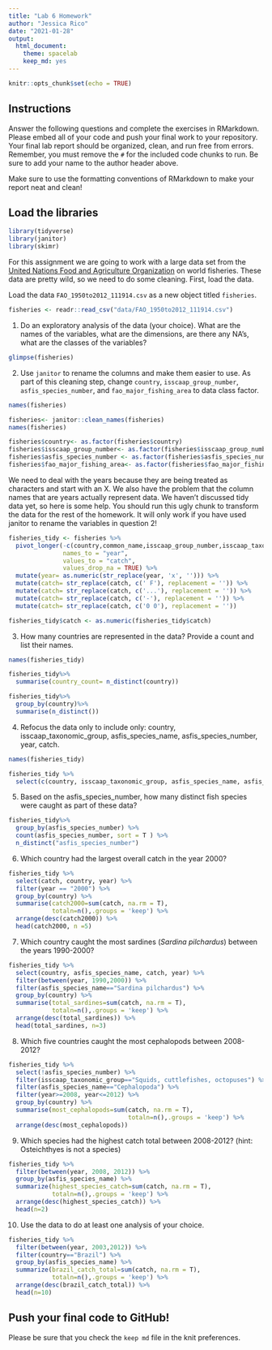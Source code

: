 ```yaml
---
title: "Lab 6 Homework"
author: "Jessica Rico"
date: "2021-01-28"
output:
  html_document: 
    theme: spacelab
    keep_md: yes
---
```


```r
knitr::opts_chunk$set(echo = TRUE)
```

## Instructions
Answer the following questions and complete the exercises in RMarkdown. Please embed all of your code and push your final work to your repository. Your final lab report should be organized, clean, and run free from errors. Remember, you must remove the `#` for the included code chunks to run. Be sure to add your name to the author header above.  

Make sure to use the formatting conventions of RMarkdown to make your report neat and clean!  

## Load the libraries
```r
library(tidyverse)
library(janitor)
library(skimr)
```

For this assignment we are going to work with a large data set from the [United Nations Food and Agriculture Organization](http://www.fao.org/about/en/) on world fisheries. These data are pretty wild, so we need to do some cleaning. First, load the data.  

Load the data `FAO_1950to2012_111914.csv` as a new object titled `fisheries`.
```r
fisheries <- readr::read_csv("data/FAO_1950to2012_111914.csv")
```

1. Do an exploratory analysis of the data (your choice). What are the names of the variables, what are the dimensions, are there any NA's, what are the classes of the variables?  
```r
glimpse(fisheries)

```

2. Use `janitor` to rename the columns and make them easier to use. As part of this cleaning step, change `country`, `isscaap_group_number`, `asfis_species_number`, and `fao_major_fishing_area` to data class factor. 


```r
names(fisheries)
```

```r
fisheries<- janitor::clean_names(fisheries)
names(fisheries)
```
```r
fisheries$country<- as.factor(fisheries$country)
fisheries$isscaap_group_number<- as.factor(fisheries$isscaap_group_number)
fisheries$asfis_species_number <- as.factor(fisheries$asfis_species_number)
fisheries$fao_major_fishing_area<- as.factor(fisheries$fao_major_fishing_area)
```


We need to deal with the years because they are being treated as characters and start with an X. We also have the problem that the column names that are years actually represent data. We haven't discussed tidy data yet, so here is some help. You should run this ugly chunk to transform the data for the rest of the homework. It will only work if you have used janitor to rename the variables in question 2!
```r
fisheries_tidy <- fisheries %>% 
  pivot_longer(-c(country,common_name,isscaap_group_number,isscaap_taxonomic_group,asfis_species_number,asfis_species_name,fao_major_fishing_area,measure),
               names_to = "year",
               values_to = "catch",
               values_drop_na = TRUE) %>% 
  mutate(year= as.numeric(str_replace(year, 'x', ''))) %>% 
  mutate(catch= str_replace(catch, c(' F'), replacement = '')) %>% 
  mutate(catch= str_replace(catch, c('...'), replacement = '')) %>% 
  mutate(catch= str_replace(catch, c('-'), replacement = '')) %>% 
  mutate(catch= str_replace(catch, c('0 0'), replacement = ''))

fisheries_tidy$catch <- as.numeric(fisheries_tidy$catch)
```

3. How many countries are represented in the data? Provide a count and list their names.
```r
names(fisheries_tidy)
```

```r
fisheries_tidy%>%
  summarise(country_count= n_distinct(country))
```
```r
fisheries_tidy%>%
  group_by(country)%>%
  summarise(n_distinct())
```

4. Refocus the data only to include only: country, isscaap_taxonomic_group, asfis_species_name, asfis_species_number, year, catch.

```r
names(fisheries_tidy)
```

```r
fisheries_tidy %>% 
  select(c(country, isscaap_taxonomic_group, asfis_species_name, asfis_species_number, year, catch))
```



5. Based on the asfis_species_number, how many distinct fish species were caught as part of these data?
```r
fisheries_tidy%>% 
  group_by(asfis_species_number) %>% 
  count(asfis_species_number, sort = T ) %>% 
  n_distinct("asfis_species_number")
```

6. Which country had the largest overall catch in the year 2000?
```r
fisheries_tidy %>% 
  select(catch, country, year) %>% 
  filter(year == "2000") %>%
  group_by(country) %>%
  summarise(catch2000=sum(catch, na.rm = T),
            totaln=n(),.groups = 'keep') %>% 
  arrange(desc(catch2000)) %>% 
  head(catch2000, n =5)
```

7. Which country caught the most sardines (_Sardina pilchardus_) between the years 1990-2000?
```r
fisheries_tidy %>%
  select(country, asfis_species_name, catch, year) %>%
  filter(between(year, 1990,2000)) %>% 
  filter(asfis_species_name=="Sardina pilchardus") %>%
  group_by(country) %>% 
  summarise(total_sardines=sum(catch, na.rm = T),
            totaln=n(),.groups = 'keep') %>% 
  arrange(desc(total_sardines)) %>% 
  head(total_sardines, n=3)
```

8. Which five countries caught the most cephalopods between 2008-2012?
```r
fisheries_tidy %>% 
  select(!asfis_species_number) %>% 
  filter(isscaap_taxonomic_group=="Squids, cuttlefishes, octopuses") %>%
  filter(asfis_species_name=="Cephalopoda") %>% 
  filter(year>=2008, year<=2012) %>% 
  group_by(country) %>% 
  summarise(most_cephalopods=sum(catch, na.rm = T),
                                 totaln=n(),.groups = 'keep') %>% 
  arrange(desc(most_cephalopods))
```

9. Which species had the highest catch total between 2008-2012? (hint: Osteichthyes is not a species)
```r
fisheries_tidy %>% 
  filter(between(year, 2008, 2012)) %>% 
  group_by(asfis_species_name) %>% 
  summarize(highest_species_catch=sum(catch, na.rm = T),
            totaln=n(),.groups = 'keep') %>% 
  arrange(desc(highest_species_catch)) %>% 
  head(n=2)
```

10. Use the data to do at least one analysis of your choice.
```r
fisheries_tidy %>%
  filter(between(year, 2003,2012)) %>% 
  filter(country=="Brazil") %>% 
  group_by(asfis_species_name) %>% 
  summarize(brazil_catch_total=sum(catch, na.rm = T),
            totaln=n(),.groups = 'keep') %>% 
  arrange(desc(brazil_catch_total)) %>% 
  head(n=10)
```

## Push your final code to GitHub!
Please be sure that you check the `keep md` file in the knit preferences.   